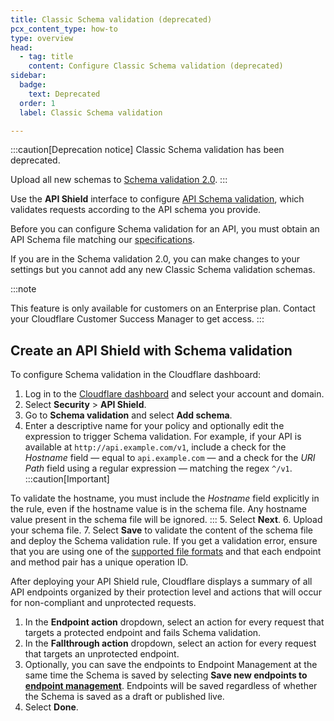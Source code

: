 ```yaml
---
title: Classic Schema validation (deprecated)
pcx_content_type: how-to
type: overview
head:
  - tag: title
    content: Configure Classic Schema validation (deprecated)
sidebar:
  badge:
    text: Deprecated
  order: 1
  label: Classic Schema validation 

---
```



:::caution[Deprecation notice]
Classic Schema validation has been deprecated. 

Upload all new schemas to [Schema validation 2.0](/api-shield/security/schema-validation/). 
:::

Use the **API Shield** interface to configure [API Schema validation](/api-shield/security/schema-validation/), which validates requests according to the <GlossaryTooltip term="API schema">API schema</GlossaryTooltip> you provide.

Before you can configure Schema validation for an API, you must obtain an API Schema file matching our [specifications](/api-shield/security/schema-validation/#specifications).

If you are in the Schema validation 2.0, you can make changes to your settings but you cannot add any new Classic Schema validation schemas.

:::note

This feature is only available for customers on an Enterprise plan. Contact your Cloudflare Customer Success Manager to get access. 
:::

## Create an API Shield with Schema validation

To configure Schema validation in the Cloudflare dashboard:

1. Log in to the [Cloudflare dashboard](https://dash.cloudflare.com) and select your account and domain.
2. Select **Security** > **API Shield**.
3. Go to **Schema validation** and select **Add schema**.
4. Enter a descriptive name for your policy and optionally edit the expression to trigger Schema validation. For example, if your API is available at `http://api.example.com/v1`, include a check for the *Hostname* field — equal to `api.example.com` — and a check for the *URI Path* field using a regular expression — matching the regex `^/v1`.
:::caution[Important]

To validate the hostname, you must include the *Hostname* field explicitly in the rule, even if the hostname value is in the schema file. Any hostname value present in the schema file will be ignored. 
:::
5. Select **Next**.
6. Upload your schema file.
7. Select **Save** to validate the content of the schema file and deploy the Schema validation rule. If you get a validation error, ensure that you are using one of the [supported file formats](/api-shield/security/schema-validation/#specifications) and that each endpoint and method pair has a unique operation ID.

After deploying your API Shield rule, Cloudflare displays a summary of all <GlossaryTooltip term="API endpoint">API endpoints</GlossaryTooltip> organized by their protection level and actions that will occur for non-compliant and unprotected requests.

1. In the **Endpoint action** dropdown, select an action for every request that targets a protected endpoint and fails Schema validation.
2. In the **Fallthrough action** dropdown, select an action for every request that targets an unprotected endpoint.
3. Optionally, you can save the endpoints to Endpoint Management at the same time the Schema is saved by selecting **Save new endpoints to [endpoint management](/api-shield/management-and-monitoring/)**. Endpoints will be saved regardless of whether the Schema is saved as a draft or published live.
4. Select **Done**.
